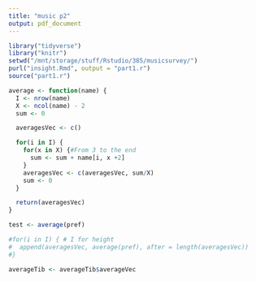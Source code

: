 ```yaml
---
title: "music p2"
output: pdf_document
---
```


```r
library("tidyverse")
library("knitr")
setwd("/mnt/storage/stuff/Rstudio/385/musicsurvey/")
purl("insight.Rmd", output = "part1.r")
source("part1.r")
```


```r

average <- function(name) {
  I <- nrow(name)
  X <- ncol(name) - 2
  sum <- 0

  averagesVec <- c()

  for(i in I) {
    for(x in X) {#From 3 to the end
      sum <- sum + name[i, x +2]
    }
    averagesVec <- c(averagesVec, sum/X)
    sum <- 0
  }

  return(averagesVec)
}

test <- average(pref)

#for(i in I) { # I for height
#  append(averagesVec, average(pref), after = length(averagesVec))
#}

averageTib <- averageTib$averageVec
```

